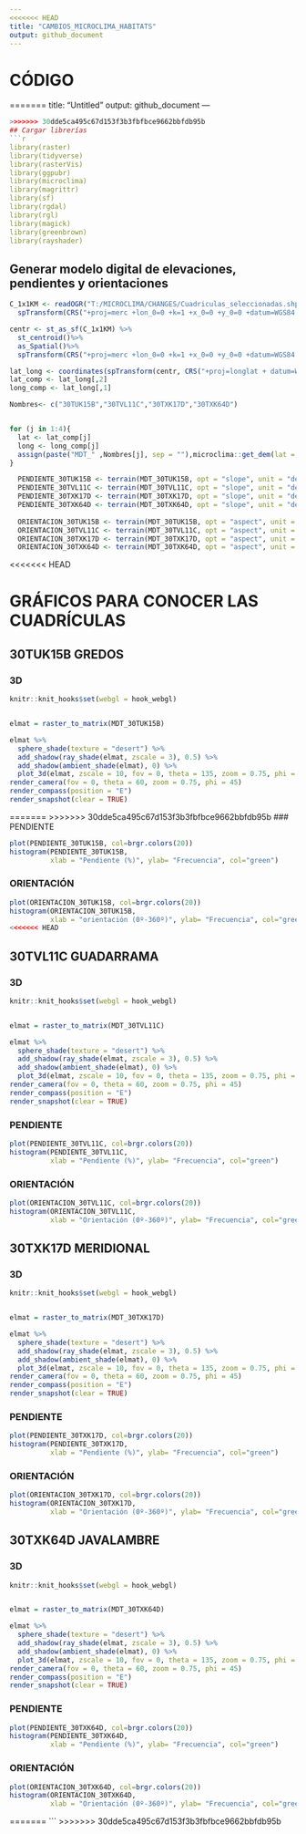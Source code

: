 ```yaml
---
<<<<<<< HEAD
title: "CAMBIOS_MICROCLIMA_HABITATS"
output: github_document
---
```



# CÓDIGO

=======
title: "Untitled"
output: github_document
---

```r
>>>>>>> 30dde5ca495c67d153f3b3fbfbce9662bbfdb95b
## Cargar librerías
```r
library(raster)
library(tidyverse)
library(rasterVis)
library(ggpubr)
library(microclima)
library(magrittr)
library(sf)
library(rgdal)
library(rgl)
library(magick)
library(greenbrown)
library(rayshader)
```

## Generar modelo digital de elevaciones, pendientes y orientaciones

```r
C_1x1KM <- readOGR("T:/MICROCLIMA/CHANGES/Cuadriculas_seleccionadas.shp") %>%
  spTransform(CRS("+proj=merc +lon_0=0 +k=1 +x_0=0 +y_0=0 +datum=WGS84 +units=m +no_defs"))

centr <- st_as_sf(C_1x1KM) %>%
  st_centroid()%>%
  as_Spatial()%>%
  spTransform(CRS("+proj=merc +lon_0=0 +k=1 +x_0=0 +y_0=0 +datum=WGS84 +units=m +no_defs"))

lat_long <- coordinates(spTransform(centr, CRS("+proj=longlat + datum=WGS84")))
lat_comp <- lat_long[,2]
long_comp <- lat_long[,1]

Nombres<- c("30TUK15B","30TVL11C","30TXK17D","30TXK64D")


for (j in 1:4){
  lat <- lat_comp[j]
  long <- long_comp[j]
  assign(paste("MDT_" ,Nombres[j], sep = ""),microclima::get_dem(lat = lat, long = long, resolution = 30))
}

  PENDIENTE_30TUK15B <- terrain(MDT_30TUK15B, opt = "slope", unit = "degrees", neighbors = 8)
  PENDIENTE_30TVL11C <- terrain(MDT_30TVL11C, opt = "slope", unit = "degrees", neighbors = 8)
  PENDIENTE_30TXK17D <- terrain(MDT_30TXK17D, opt = "slope", unit = "degrees", neighbors = 8)
  PENDIENTE_30TXK64D <- terrain(MDT_30TXK64D, opt = "slope", unit = "degrees", neighbors = 8)
  
  ORIENTACION_30TUK15B <- terrain(MDT_30TUK15B, opt = "aspect", unit = "degrees", neighbors = 8)
  ORIENTACION_30TVL11C <- terrain(MDT_30TVL11C, opt = "aspect", unit = "degrees", neighbors = 8)
  ORIENTACION_30TXK17D <- terrain(MDT_30TXK17D, opt = "aspect", unit = "degrees", neighbors = 8)
  ORIENTACION_30TXK64D <- terrain(MDT_30TXK64D, opt = "aspect", unit = "degrees", neighbors = 8)
```
<<<<<<< HEAD


# GRÁFICOS PARA CONOCER LAS CUADRÍCULAS

## 30TUK15B GREDOS

### 3D
```r
knitr::knit_hooks$set(webgl = hook_webgl)


elmat = raster_to_matrix(MDT_30TUK15B)

elmat %>%
  sphere_shade(texture = "desert") %>%
  add_shadow(ray_shade(elmat, zscale = 3), 0.5) %>%
  add_shadow(ambient_shade(elmat), 0) %>%
  plot_3d(elmat, zscale = 10, fov = 0, theta = 135, zoom = 0.75, phi = 45, windowsize = c(1000, 800))
render_camera(fov = 0, theta = 60, zoom = 0.75, phi = 45)
render_compass(position = "E")
render_snapshot(clear = TRUE)
```

=======
>>>>>>> 30dde5ca495c67d153f3b3fbfbce9662bbfdb95b
### PENDIENTE
```r
plot(PENDIENTE_30TUK15B, col=brgr.colors(20))
histogram(PENDIENTE_30TUK15B,
          xlab = "Pendiente (%)", ylab= "Frecuencia", col="green")
```

### ORIENTACIÓN
```r
plot(ORIENTACION_30TUK15B, col=brgr.colors(20))
histogram(ORIENTACION_30TUK15B,
          xlab = "orientación (0º-360º)", ylab= "Frecuencia", col="green")
<<<<<<< HEAD
```


## 30TVL11C GUADARRAMA

### 3D
```r
knitr::knit_hooks$set(webgl = hook_webgl)


elmat = raster_to_matrix(MDT_30TVL11C)

elmat %>%
  sphere_shade(texture = "desert") %>%
  add_shadow(ray_shade(elmat, zscale = 3), 0.5) %>%
  add_shadow(ambient_shade(elmat), 0) %>%
  plot_3d(elmat, zscale = 10, fov = 0, theta = 135, zoom = 0.75, phi = 45, windowsize = c(1000, 800))
render_camera(fov = 0, theta = 60, zoom = 0.75, phi = 45)
render_compass(position = "E")
render_snapshot(clear = TRUE)
```

### PENDIENTE
```r
plot(PENDIENTE_30TVL11C, col=brgr.colors(20))
histogram(PENDIENTE_30TVL11C,
          xlab = "Pendiente (%)", ylab= "Frecuencia", col="green")
```

### ORIENTACIÓN
```r
plot(ORIENTACION_30TVL11C, col=brgr.colors(20))
histogram(ORIENTACION_30TVL11C,
          xlab = "Orientación (0º-360º)", ylab= "Frecuencia", col="green")
```


## 30TXK17D MERIDIONAL

### 3D
```r
knitr::knit_hooks$set(webgl = hook_webgl)


elmat = raster_to_matrix(MDT_30TXK17D)

elmat %>%
  sphere_shade(texture = "desert") %>%
  add_shadow(ray_shade(elmat, zscale = 3), 0.5) %>%
  add_shadow(ambient_shade(elmat), 0) %>%
  plot_3d(elmat, zscale = 10, fov = 0, theta = 135, zoom = 0.75, phi = 45, windowsize = c(1000, 800))
render_camera(fov = 0, theta = 60, zoom = 0.75, phi = 45)
render_compass(position = "E")
render_snapshot(clear = TRUE)
```

### PENDIENTE
```r
plot(PENDIENTE_30TXK17D, col=brgr.colors(20))
histogram(PENDIENTE_30TXK17D,
          xlab = "Pendiente (%)", ylab= "Frecuencia", col="green")
```

### ORIENTACIÓN
```r
plot(ORIENTACION_30TXK17D, col=brgr.colors(20))
histogram(ORIENTACION_30TXK17D,
          xlab = "Orientación (0º-360º)", ylab= "Frecuencia", col="green")
```


## 30TXK64D JAVALAMBRE

### 3D
```r
knitr::knit_hooks$set(webgl = hook_webgl)


elmat = raster_to_matrix(MDT_30TXK64D)

elmat %>%
  sphere_shade(texture = "desert") %>%
  add_shadow(ray_shade(elmat, zscale = 3), 0.5) %>%
  add_shadow(ambient_shade(elmat), 0) %>%
  plot_3d(elmat, zscale = 10, fov = 0, theta = 135, zoom = 0.75, phi = 45, windowsize = c(1000, 800))
render_camera(fov = 0, theta = 60, zoom = 0.75, phi = 45)
render_compass(position = "E")
render_snapshot(clear = TRUE)
```

### PENDIENTE
```r
plot(PENDIENTE_30TXK64D, col=brgr.colors(20))
histogram(PENDIENTE_30TXK64D,
          xlab = "Pendiente (%)", ylab= "Frecuencia", col="green")
```

### ORIENTACIÓN
```r
plot(ORIENTACION_30TXK64D, col=brgr.colors(20))
histogram(ORIENTACION_30TXK64D,
          xlab = "Orientación (0º-360º)", ylab= "Frecuencia", col="green")
```


=======
```
>>>>>>> 30dde5ca495c67d153f3b3fbfbce9662bbfdb95b
